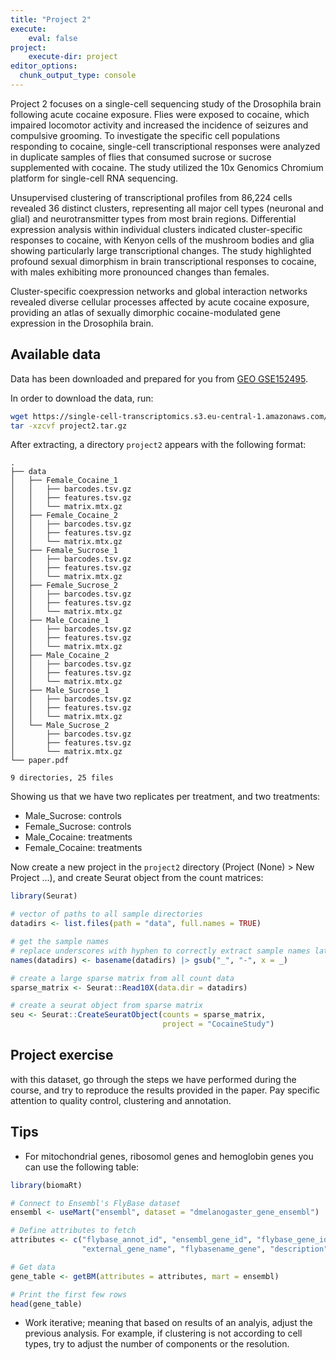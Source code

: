 ```yaml
---
title: "Project 2"
execute:
    eval: false
project:
    execute-dir: project
editor_options: 
  chunk_output_type: console
---
```


Project 2 focuses on a single-cell sequencing study of the Drosophila brain following acute cocaine exposure. Flies were exposed to cocaine, which impaired locomotor activity and increased the incidence of seizures and compulsive grooming. To investigate the specific cell populations responding to cocaine, single-cell transcriptional responses were analyzed in duplicate samples of flies that consumed sucrose or sucrose supplemented with cocaine. The study utilized the 10x Genomics Chromium platform for single-cell RNA sequencing.

Unsupervised clustering of transcriptional profiles from 86,224 cells revealed 36 distinct clusters, representing all major cell types (neuronal and glial) and neurotransmitter types from most brain regions. Differential expression analysis within individual clusters indicated cluster-specific responses to cocaine, with Kenyon cells of the mushroom bodies and glia showing particularly large transcriptional changes. The study highlighted profound sexual dimorphism in brain transcriptional responses to cocaine, with males exhibiting more pronounced changes than females.

Cluster-specific coexpression networks and global interaction networks revealed diverse cellular processes affected by acute cocaine exposure, providing an atlas of sexually dimorphic cocaine-modulated gene expression in the Drosophila brain.


## Available data

Data has been downloaded and prepared for you from [GEO GSE152495](https://www.ncbi.nlm.nih.gov/geo/query/acc.cgi?acc=GSE152495). 

In order to download the data, run:

```bash
wget https://single-cell-transcriptomics.s3.eu-central-1.amazonaws.com/projects/data/project2.tar.gz
tar -xzcvf project2.tar.gz
```


After extracting, a directory `project2` appears with the following format:

```
.
├── data
│   ├── Female_Cocaine_1
│   │   ├── barcodes.tsv.gz
│   │   ├── features.tsv.gz
│   │   └── matrix.mtx.gz
│   ├── Female_Cocaine_2
│   │   ├── barcodes.tsv.gz
│   │   ├── features.tsv.gz
│   │   └── matrix.mtx.gz
│   ├── Female_Sucrose_1
│   │   ├── barcodes.tsv.gz
│   │   ├── features.tsv.gz
│   │   └── matrix.mtx.gz
│   ├── Female_Sucrose_2
│   │   ├── barcodes.tsv.gz
│   │   ├── features.tsv.gz
│   │   └── matrix.mtx.gz
│   ├── Male_Cocaine_1
│   │   ├── barcodes.tsv.gz
│   │   ├── features.tsv.gz
│   │   └── matrix.mtx.gz
│   ├── Male_Cocaine_2
│   │   ├── barcodes.tsv.gz
│   │   ├── features.tsv.gz
│   │   └── matrix.mtx.gz
│   ├── Male_Sucrose_1
│   │   ├── barcodes.tsv.gz
│   │   ├── features.tsv.gz
│   │   └── matrix.mtx.gz
│   └── Male_Sucrose_2
│       ├── barcodes.tsv.gz
│       ├── features.tsv.gz
│       └── matrix.mtx.gz
└── paper.pdf

9 directories, 25 files
```

Showing us that we have two replicates per treatment, and two treatments:

- Male_Sucrose: controls
- Female_Sucrose: controls
- Male_Cocaine: treatments
- Female_Cocaine: treatments

Now create a new project in the `project2` directory (Project (None) > New Project ...), and create Seurat object from the count matrices:


```r
library(Seurat)

# vector of paths to all sample directories
datadirs <- list.files(path = "data", full.names = TRUE)

# get the sample names
# replace underscores with hyphen to correctly extract sample names later on
names(datadirs) <- basename(datadirs) |> gsub("_", "-", x = _)

# create a large sparse matrix from all count data
sparse_matrix <- Seurat::Read10X(data.dir = datadirs)

# create a seurat object from sparse matrix
seu <- Seurat::CreateSeuratObject(counts = sparse_matrix,
                                  project = "CocaineStudy")
```


::: {.callout-important}
## Project exercise

with this dataset, go through the steps we have performed during the course, and try to reproduce the results provided in the paper. Pay specific attention to quality control, clustering and annotation. 
:::

## Tips

- For mitochondrial genes, ribosomol genes and hemoglobin genes you can use the following table:

```r
library(biomaRt)

# Connect to Ensembl's FlyBase dataset
ensembl <- useMart("ensembl", dataset = "dmelanogaster_gene_ensembl")

# Define attributes to fetch
attributes <- c("flybase_annot_id", "ensembl_gene_id", "flybase_gene_id",
                "external_gene_name", "flybasename_gene", "description")

# Get data
gene_table <- getBM(attributes = attributes, mart = ensembl)

# Print the first few rows
head(gene_table)
```

- Work iterative; meaning that based on results of an analyis, adjust the previous analysis. For example, if clustering is not according to cell types, try to adjust the number of components or the resolution. 
